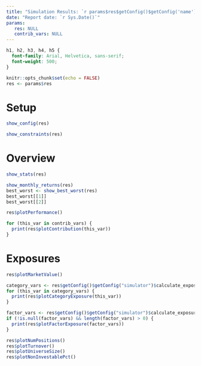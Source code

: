 ```yaml
---
title: "Simulation Results: `r params$res$getConfig()$getConfig('name')`"
date: "Report date: `r Sys.Date()`"
params:
   res: NULL
   contrib_vars: NULL
---
```


```css
h1, h2, h3, h4, h5 {
  font-family: Arial, Helvetica, sans-serif;
  font-weight: 500;
}
```

```r
knitr::opts_chunk$set(echo = FALSE)
res <- params$res
```

# Setup

```r
show_config(res)
```

```r
show_constraints(res)
```

# Overview

```r
show_stats(res)
```

```r
show_monthly_returns(res)
best_worst <- show_best_worst(res)
best_worst[[1]]
best_worst[[2]]
```


```r
res$plotPerformance()

for (this_var in contrib_vars) {
  print(res$plotContribution(this_var))
}
```


# Exposures

```r
res$plotMarketValue()

category_vars <- res$getConfig()$getConfig("simulator")$calculate_exposures$category_vars
for (this_var in category_vars) {
  print(res$plotCategoryExposure(this_var))
}

factor_vars <- res$getConfig()$getConfig("simulator")$calculate_exposures$factor_vars
if (!is.null(factor_vars) && length(factor_vars) > 0) {
  print(res$plotFactorExposure(factor_vars))
}

res$plotNumPositions()
res$plotTurnover()
res$plotUniverseSize()
res$plotNonInvestablePct()
```
